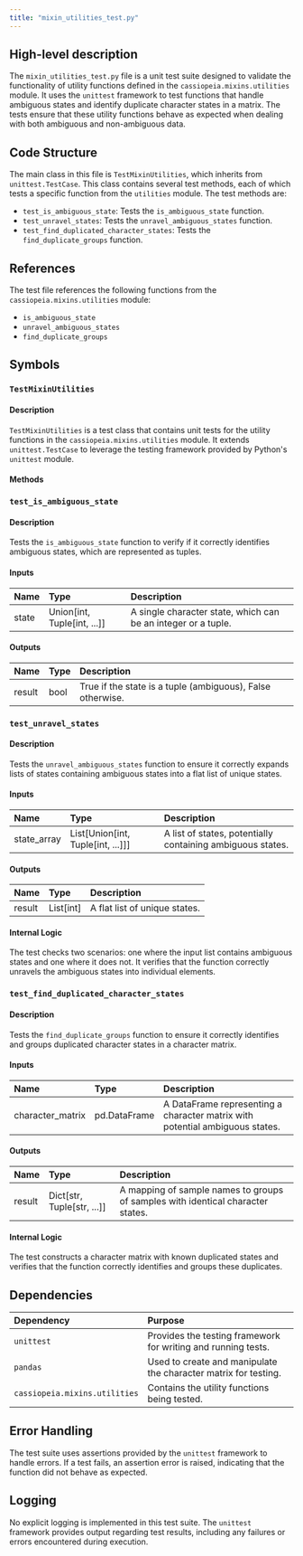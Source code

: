 ```yaml
---
title: "mixin_utilities_test.py"
---
```


## High-level description

The `mixin_utilities_test.py` file is a unit test suite designed to validate the functionality of utility functions defined in the `cassiopeia.mixins.utilities` module. It uses the `unittest` framework to test functions that handle ambiguous states and identify duplicate character states in a matrix. The tests ensure that these utility functions behave as expected when dealing with both ambiguous and non-ambiguous data.

## Code Structure

The main class in this file is `TestMixinUtilities`, which inherits from `unittest.TestCase`. This class contains several test methods, each of which tests a specific function from the `utilities` module. The test methods are:

- `test_is_ambiguous_state`: Tests the `is_ambiguous_state` function.
- `test_unravel_states`: Tests the `unravel_ambiguous_states` function.
- `test_find_duplicated_character_states`: Tests the `find_duplicate_groups` function.

## References

The test file references the following functions from the `cassiopeia.mixins.utilities` module:

- `is_ambiguous_state`
- `unravel_ambiguous_states`
- `find_duplicate_groups`

## Symbols

### `TestMixinUtilities`
#### Description
`TestMixinUtilities` is a test class that contains unit tests for the utility functions in the `cassiopeia.mixins.utilities` module. It extends `unittest.TestCase` to leverage the testing framework provided by Python's `unittest` module.

#### Methods

### `test_is_ambiguous_state`
#### Description
Tests the `is_ambiguous_state` function to verify if it correctly identifies ambiguous states, which are represented as tuples.

#### Inputs
| Name | Type | Description |
|:-----|:-----|:------------|
| state | Union[int, Tuple[int, ...]] | A single character state, which can be an integer or a tuple. |

#### Outputs
| Name | Type | Description |
|:-----|:-----|:------------|
| result | bool | True if the state is a tuple (ambiguous), False otherwise. |

### `test_unravel_states`
#### Description
Tests the `unravel_ambiguous_states` function to ensure it correctly expands lists of states containing ambiguous states into a flat list of unique states.

#### Inputs
| Name | Type | Description |
|:-----|:-----|:------------|
| state_array | List[Union[int, Tuple[int, ...]]] | A list of states, potentially containing ambiguous states. |

#### Outputs
| Name | Type | Description |
|:-----|:-----|:------------|
| result | List[int] | A flat list of unique states. |

#### Internal Logic
The test checks two scenarios: one where the input list contains ambiguous states and one where it does not. It verifies that the function correctly unravels the ambiguous states into individual elements.

### `test_find_duplicated_character_states`
#### Description
Tests the `find_duplicate_groups` function to ensure it correctly identifies and groups duplicated character states in a character matrix.

#### Inputs
| Name | Type | Description |
|:-----|:-----|:------------|
| character_matrix | pd.DataFrame | A DataFrame representing a character matrix with potential ambiguous states. |

#### Outputs
| Name | Type | Description |
|:-----|:-----|:------------|
| result | Dict[str, Tuple[str, ...]] | A mapping of sample names to groups of samples with identical character states. |

#### Internal Logic
The test constructs a character matrix with known duplicated states and verifies that the function correctly identifies and groups these duplicates.

## Dependencies

| Dependency | Purpose |
|:-----------|:--------|
| `unittest` | Provides the testing framework for writing and running tests. |
| `pandas` | Used to create and manipulate the character matrix for testing. |
| `cassiopeia.mixins.utilities` | Contains the utility functions being tested. |

## Error Handling

The test suite uses assertions provided by the `unittest` framework to handle errors. If a test fails, an assertion error is raised, indicating that the function did not behave as expected.

## Logging

No explicit logging is implemented in this test suite. The `unittest` framework provides output regarding test results, including any failures or errors encountered during execution.